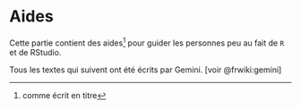 # Aides

Cette partie contient des aides^[comme écrit en titre] pour guider les personnes peu au fait de `R` et de RStudio.

::: {.callout-caution}

Tous les textes qui suivent ont été écrits par Gemini. [voir @frwiki:gemini]

:::